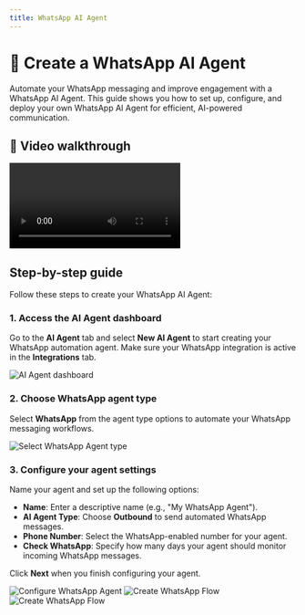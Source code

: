 ```yaml
---
title: WhatsApp AI Agent
---
```


# 💬 Create a WhatsApp AI Agent

Automate your WhatsApp messaging and improve engagement with a WhatsApp AI Agent. This guide shows you how to set up, configure, and deploy your own WhatsApp AI Agent for efficient, AI-powered communication.

## 🎥 Video walkthrough

<div class="card-video">
  <video src="https://storage.googleapis.com/helpsessionvideos/Contactswing/Videos/whatsappagent.mp4" autoplay playsinline controls title="WhatsApp Agent Creation"></video>
</div>
    
## Step-by-step guide

Follow these steps to create your WhatsApp AI Agent:

### 1. Access the AI Agent dashboard

Go to the **AI Agent** tab and select **New AI Agent** to start creating your WhatsApp automation agent. Make sure your WhatsApp integration is active in the **Integrations** tab.

<img src="https://storage.googleapis.com/helpsessionvideos/Contactswing/images/Create-Assistant.jpg" alt="AI Agent dashboard" />

### 2. Choose WhatsApp agent type

Select **WhatsApp** from the agent type options to automate your WhatsApp messaging workflows.

<img src="https://storage.googleapis.com/helpsessionvideos/Contactswing/images/wp1.jpg" alt="Select WhatsApp Agent type" />

### 3. Configure your agent settings

Name your agent and set up the following options:

- **Name**: Enter a descriptive name (e.g., "My WhatsApp Agent").
- **AI Agent Type**: Choose **Outbound** to send automated WhatsApp messages.
- **Phone Number**: Select the WhatsApp-enabled number for your agent.
- **Check WhatsApp**: Specify how many days your agent should monitor incoming WhatsApp messages.

Click **Next** when you finish configuring your agent.

<img src="https://storage.googleapis.com/helpsessionvideos/Contactswing/images/wp2.jpg" alt="Configure WhatsApp Agent" />
<img src="https://storage.googleapis.com/helpsessionvideos/Contactswing/images/wp3.jpg" alt="Create WhatsApp Flow" />
<img src="https://storage.googleapis.com/helpsessionvideos/Contactswing/images/wp4.jpg" alt="Create WhatsApp Flow" />

